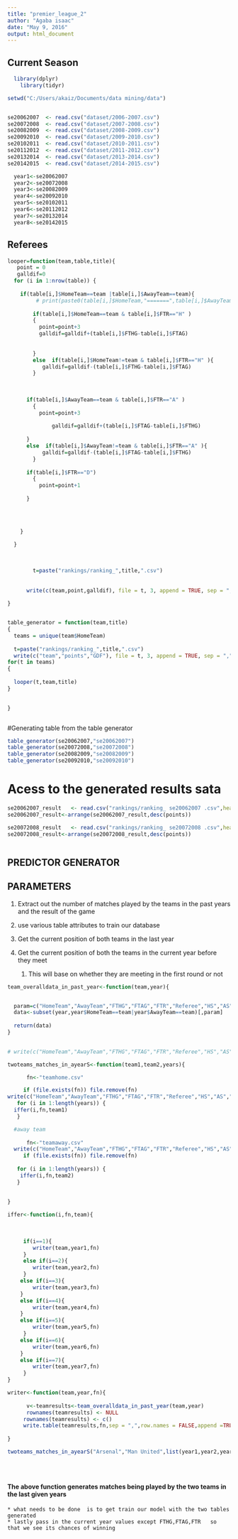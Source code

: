 ```yaml
---
title: "premier_league_2"
author: "Agaba isaac"
date: "May 9, 2016"
output: html_document
---
```


## Current Season

```r
  library(dplyr)
    library(tidyr)

setwd("C:/Users/akaiz/Documents/data mining/data")


se20062007  <- read.csv("dataset/2006-2007.csv")
se20072008  <- read.csv("dataset/2007-2008.csv")
se20082009  <- read.csv("dataset/2008-2009.csv")
se20092010  <- read.csv("dataset/2009-2010.csv")
se20102011  <- read.csv("dataset/2010-2011.csv")
se20112012  <- read.csv("dataset/2011-2012.csv")
se20132014  <- read.csv("dataset/2013-2014.csv")
se20142015  <- read.csv("dataset/2014-2015.csv")

  year1<-se20062007
  year2<-se20072008
  year3<-se20082009
  year4<-se20092010
  year5<-se20102011
  year6<-se20112012
  year7<-se20132014
  year8<-se20142015


```

## Referees

```r

looper=function(team,table,title){
   point = 0
   galldif=0
  for (i in 1:nrow(table)) {
   
    if(table[i,]$HomeTeam==team |table[i,]$AwayTeam==team){
         # print(paste0(table[i,]$HomeTeam,"=======",table[i,]$AwayTeam,">",table[i,]$FTR))
      
        if(table[i,]$HomeTeam==team & table[i,]$FTR=="H" )
        {
          point=point+3
          galldif=galldif+(table[i,]$FTHG-table[i,]$FTAG)
             
          
        }
        else  if(table[i,]$HomeTeam!=team & table[i,]$FTR=="H" ){
           galldif=galldif-(table[i,]$FTHG-table[i,]$FTAG)
        }
      
      
      
      if(table[i,]$AwayTeam==team & table[i,]$FTR=="A" )
        {
          point=point+3
            
              galldif=galldif+(table[i,]$FTAG-table[i,]$FTHG)
          
      }
      else  if(table[i,]$AwayTeam!=team & table[i,]$FTR=="A" ){
           galldif=galldif-(table[i,]$FTAG-table[i,]$FTHG)
        }
      
      if(table[i,]$FTR=="D")
        {
          point=point+1
            
      }
       
      
      
      
    }

  }
   

      
        t=paste("rankings/ranking_",title,".csv")
        
      
      write(c(team,point,galldif), file = t, 3, append = TRUE, sep = ",")
  
}


table_generator = function(team,title)
{
  teams = unique(team$HomeTeam)
  
  t=paste("rankings/ranking_",title,".csv")
  write(c("team","points","GDF"), file = t, 3, append = TRUE, sep = ",")
for(t in teams)
{
 
  looper(t,team,title)
}

  
}



```

#Generating table from the table generator


```r
table_generator(se20062007,"se20062007")
table_generator(se20072008,"se20072008")
table_generator(se20082009,"se20082009")
table_generator(se20092010,"se20092010")

```
# Acess to the generated results sata
```r
se20062007_result   <- read.csv("rankings/ranking_ se20062007 .csv",header = TRUE)
se20062007_result<-arrange(se20062007_result,desc(points))

se20072008_result   <- read.csv("rankings/ranking_ se20072008 .csv",header = TRUE)
se20072008_result<-arrange(se20072008_result,desc(points))



```


## PREDICTOR GENERATOR

## PARAMETERS
1. Extract out the number of matches played by the teams in the past years and the result of the game   

2. use various table attributes to train our  database

3. Get the current position of both teams in the last year
4. Get the current position of both the teams in the current year before they meet 

   1. This will base on whether they are meeting in the first round or not
   
   
   
```r
team_overalldata_in_past_year<-function(team,year){


  param=c("HomeTeam","AwayTeam","FTHG","FTAG","FTR","Referee","HS","AS","HST","AST","HC","AC","HF","AF","HY","AY","HR","AR")
  data<-subset(year,year$HomeTeam==team|year$AwayTeam==team)[,param]
  
  return(data)
}
                              

# write(c("HomeTeam","AwayTeam","FTHG","FTAG","FTR","Referee","HS","AS","HST","AST","HC","AC","HF","AF","HY","AY","HR","AR"), file = fn, 18, append = TRUE, sep = ",")

twoteams_matches_in_ayearS<-function(team1,team2,years){

      fn<-"teamhome.csv"

     if (file.exists(fn)) file.remove(fn)
write(c("HomeTeam","AwayTeam","FTHG","FTAG","FTR","Referee","HS","AS","HST","AST","HC","AC","HF","AF","HY","AY","HR","AR"), file = fn, 18, append = TRUE, sep = ",")
   for (i in 1:length(years)) {
  iffer(i,fn,team1)
   }

  #away team
      
      fn<-"teamaway.csv"
  write(c("HomeTeam","AwayTeam","FTHG","FTAG","FTR","Referee","HS","AS","HST","AST","HC","AC","HF","AF","HY","AY","HR","AR"), file = fn, 18, append = TRUE, sep = ",")
     if (file.exists(fn)) file.remove(fn)
    
   for (i in 1:length(years)) {
    iffer(i,fn,team2)
   }
      
 
}

iffer<-function(i,fn,team){
 
    
 
     if(i==1){
        writer(team,year1,fn)
     }
     else if(i==2){
        writer(team,year2,fn)
     }
    else if(i==3){
        writer(team,year3,fn)
    }
    else if(i==4){
        writer(team,year4,fn)
    }
    else if(i==5){
        writer(team,year5,fn)
     }
    else if(i==6){
        writer(team,year6,fn)
    }
    else if(i==7){
        writer(team,year7,fn)
     }
}

writer<-function(team,year,fn){
  
      v<-teamresults<-team_overalldata_in_past_year(team,year)
      rownames(teamresults) <- NULL
     rownames(teamresults) <- c()
     write.table(teamresults,fn,sep = ",",row.names = FALSE,append =TRUE,col.names =FALSE)
    
}

twoteams_matches_in_ayearS("Arsenal","Man United",list(year1,year2,year3,year4,year5,year6,year7))

   



```

#### The above function generates matches being played by the two teams in the last given years 
    * what needs to be done  is to get train our model with the two tables generated 
    * lastly pass in the current year values except FTHG,FTAG,FTR   so that we see its chances of winning








